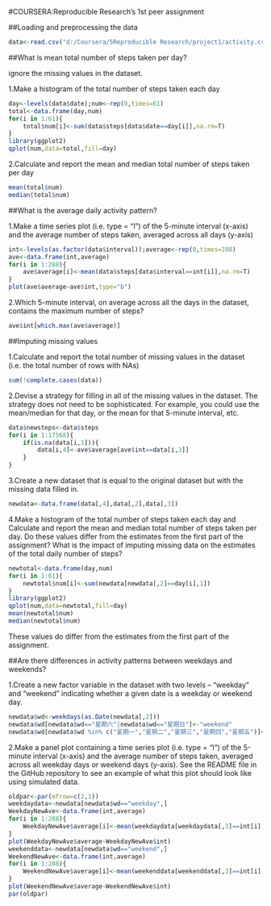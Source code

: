 

#COURSERA:Reproducible Research's 1st peer assignment


##Loading and preprocessing the data

```r
data<-read.csv("d:/Coursera/5Reproducible Research/project1/activity.csv",header=T)
```


##What is mean total number of steps taken per day?

ignore the missing values in the dataset.


1.Make a histogram of the total number of steps taken each day

```r
day<-levels(data$date);num<-rep(0,times=61)
total<-data.frame(day,num)
for(i in 1:61){
    total$num[i]<-sum(data$steps[data$date==day[i]],na.rm=T)
}
library(ggplot2)
qplot(num,data=total,fill=day)
```


2.Calculate and report the mean and median total number of steps taken per day

```r
mean(total$num)
median(total$num)
```


##What is the average daily activity pattern?


1.Make a time series plot (i.e. type = "l") of the 5-minute interval (x-axis) and the average number of steps taken, averaged across all days (y-axis)

```r
int<-levels(as.factor(data$interval));average<-rep(0,times=288)
ave<-data.frame(int,average)
for(i in 1:288){
    ave$average[i]<-mean(data$steps[data$interval==int[i]],na.rm=T)
}
plot(ave$average~ave$int,type="b")
```


2.Which 5-minute interval, on average across all the days in the dataset, contains the maximum number of steps?

```r
ave$int[which.max(ave$average)]
```


##Imputing missing values


1.Calculate and report the total number of missing values in the dataset (i.e. the total number of rows with NAs)

```r
sum(!complete.cases(data))
```


2.Devise a strategy for filling in all of the missing values in the dataset. The strategy does not need to be sophisticated. For example, you could use the mean/median for that day, or the mean for that 5-minute interval, etc.

```r
data$newsteps<-data$steps
for(i in 1:17568){
    if(is.na(data[i,1])){
        data[i,4]<-ave$average[ave$int==data[i,3]]
    }
}
```


3.Create a new dataset that is equal to the original dataset but with the missing data filled in.

```r
newdata<-data.frame(data[,4],data[,2],data[,3])
```


4.Make a histogram of the total number of steps taken each day and Calculate and report the mean and median total number of steps taken per day. Do these values differ from the estimates from the first part of the assignment? What is the impact of imputing missing data on the estimates of the total daily number of steps?

```r
newtotal<-data.frame(day,num)
for(i in 1:61){
    newtotal$num[i]<-sum(newdata[newdata[,2]==day[i],1])
}
library(ggplot2)
qplot(num,data=newtotal,fill=day)
mean(newtotal$num)
median(newtotal$num)
```

These values do differ from the estimates from the first part of the assignment.


##Are there differences in activity patterns between weekdays and weekends?


1.Create a new factor variable in the dataset with two levels – “weekday” and “weekend” indicating whether a given date is a weekday or weekend day.

```r
newdata$wd<-weekdays(as.Date(newdata[,2]))
newdata$wd[newdata$wd=="星期六"|newdata$wd=="星期日"]<-"weekend"
newdata$wd[newdata$wd %in% c("星期一","星期二","星期三","星期四","星期五")]<-"weekday"
```


2.Make a panel plot containing a time series plot (i.e. type = "l") of the 5-minute interval (x-axis) and the average number of steps taken, averaged across all weekday days or weekend days (y-axis). See the README file in the GitHub repository to see an example of what this plot should look like using simulated data.

```r
oldpar<-par(mfrow=c(2,1))
weekdaydata<-newdata[newdata$wd=="weekday",]
WeekdayNewAve<-data.frame(int,average)
for(i in 1:288){
    WeekdayNewAve$average[i]<-mean(weekdaydata[weekdaydata[,3]==int[i],1])
}
plot(WeekdayNewAve$average~WeekdayNewAve$int)
weekenddata<-newdata[newdata$wd=="weekend",]
WeekendNewAve<-data.frame(int,average)
for(i in 1:288){
    WeekendNewAve$average[i]<-mean(weekenddata[weekenddata[,3]==int[i],1])
}
plot(WeekendNewAve$average~WeekendNewAve$int)
par(oldpar)
```



